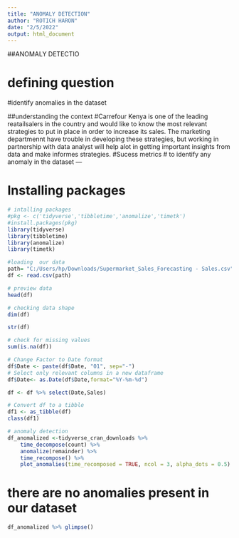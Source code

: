 ---
title: "ANOMALY DETECTION"
author: "ROTICH HARON"
date: "2/5/2022"
output: html_document
---
##ANOMALY DETECTIO

# defining question
#identify anomalies in the dataset

##understanding the context
#Carrefour Kenya  is one of the leading reatailsalers in the country and would like to know the most relevant strategies to put in place in order to  increase its sales. The marketing departmennt have trouble  in developing  these strategies, but working in partnership with data analyst will help alot in getting important insights from data and make informes strategies.
#Sucess metrics
# to identify any anomaly in the  dataset
---

# Installing  packages
```{r}
# intalling packages
#pkg <- c('tidyverse','tibbletime','anomalize','timetk')
#install.packages(pkg)
library(tidyverse)
library(tibbletime)
library(anomalize)
library(timetk)


```
```{r}
#loading  our data
path= "C:/Users/hp/Downloads/Supermarket_Sales_Forecasting - Sales.csv"
df <- read.csv(path)
```

```{r}
# preview data
head(df)
```

```{r}
# checking data shape 
dim(df)

```


```{r}
str(df)

```

```{r}
# check for missing values
sum(is.na(df))
```

```{r}
# Change Factor to Date format
df$Date <- paste(df$Date, "01", sep="-")
# Select only relevant columns in a new dataframe
df$Date<- as.Date(df$Date,format="%Y-%m-%d")
```

```{r}
df <- df %>% select(Date,Sales)
```

```{r}
# Convert df to a tibble
df1 <- as_tibble(df)
class(df1)
````
```{r}
# anomaly detection
df_anomalized <-tidyverse_cran_downloads %>%
    time_decompose(count) %>%
    anomalize(remainder) %>%
    time_recompose() %>%
    plot_anomalies(time_recomposed = TRUE, ncol = 3, alpha_dots = 0.5)

```
# there are  no anomalies present in our dataset

```{r}
df_anomalized %>% glimpse()
```


